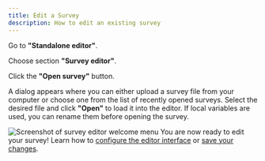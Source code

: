 ```yaml
---
title: Edit a Survey
description: How to edit an existing survey
---
```


<Steps>
<Step>

Go to **"Standalone editor"**.

</Step>
<Step>

Choose section **"Survey editor"**.

</Step>
<Step>

Click the **"Open survey"** button.

</Step>
<Step>

A dialog appears where you can either upload a survey file from your computer or choose one from the list of recently opened surveys. Select the desired file and click **"Open"** to load it into the editor. If local variables are used, you can rename them before opening the survey.

</Step>


![Screenshot of survey editor welcome menu](../images/welcomeEditor.png)
</Steps>
You are now ready to edit your survey! Learn how to [configure the editor interface](/docs/survey-editor/basics/editor-overview#survey-editor-dashboard) or [save your changes](/docs/survey-editor/guides/save-survey).


